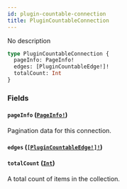 ```yaml
---
id: plugin-countable-connection
title: PluginCountableConnection
---
```


No description

```graphql
type PluginCountableConnection {
  pageInfo: PageInfo!
  edges: [PluginCountableEdge!]!
  totalCount: Int
}
```

### Fields

#### `pageInfo` ([`PageInfo!`](/docs/developer/api-reference/objects/page-info))

Pagination data for this connection.

#### `edges` ([`[PluginCountableEdge!]!`](/docs/developer/api-reference/objects/plugin-countable-edge))

#### `totalCount` ([`Int`](/docs/developer/api-reference/scalars/int))

A total count of items in the collection.
